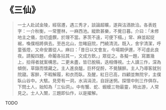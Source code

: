 # 《三仙》

> 一士人赴試金陵，經宿遷，遇三秀才，談論超曠，遂與沽酒款洽。各表姓字：一介秋衡，一常豐林，一麻西池。縱飲甚樂，不覺日暮。介曰：「未修地主之儀，忽叨盛饌，於理不當。茅茨不遠，可便下榻。」常、麻並起捉裾，喚僕相將俱去。至邑北山，忽睹庭院，門繞清流。既入，舍宇清潔，呼童張燈，又命安置從人。麻曰：「昔日以文會友，今場期伊邇，不可虛此良夜。請擬四題，命鬮各拈其一，文成方飲。」眾從之。各擬一題，寫置幾上，拾得者就案構思。二更未盡，皆已脫稿，迭相傳視。士人讀三作，深為傾倒，草錄而懷藏之。主人進良醞，巨杯促酹，不覺醺醉。主人乃導客就別院寢。客醉，不暇解履，和衣而臥。及醒，紅日已高，四顧並無院宇，主僕臥山谷中。大駭。見旁有一洞，水涓涓流，自訝迷惘。探懷中則三作俱存。下問土人，始知為「三仙洞」。中有蟹、蛇、蝦蟆三物最靈，時出游，人常見之。士人入闈，三題即仙作，以是擢解。

TODO
